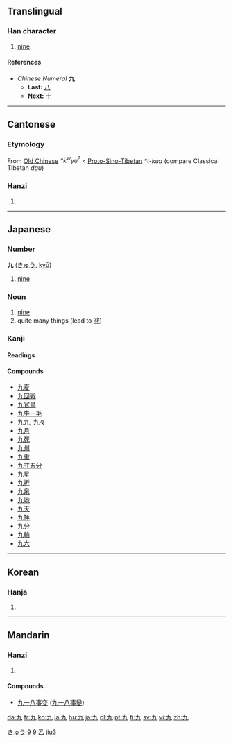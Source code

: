 {{see|玖}}<!-- may be replaced by zh-forms -->
{{rfc|Etymology as level 2 header}}
==Translingual==
{{Han stroke|[[Image:九-order.gif]]}}
{{Han stroke|[[Image:九-bw.png]]}}

===Han character===
{{Han char|rn=5|rad=乙|as=01|sn=2|four=4001<sub>7</sub>|canj=大弓 (KN)}}
# [[nine]]

====References====
{{Han ref|kx=0083.190|dkj=00167|dj=0168.020|hdz=10048.050|uh=4E5D|ud=20061|bh=A445|bd=42053}}

*''Chinese Numeral'' '''九'''
**'''Last:''' [[八]]
**'''Next:''' [[十]]

----
==Cantonese==
===Etymology===

From [[Old Chinese]] ''*k<sup>w</sup>yu<sup>?</sup>'' < [[Proto-Sino-Tibetan]] ''*t-kua'' (compare Classical Tibetan ''dgu'')

===Hanzi===
{{yue-hanzi|jyut=|y=gau2}}
# {{defn|Cantonese}}

----
==Japanese==

===Number===
'''九''' ([[きゅう]], [[kyū]])
# [[nine]]

===Noun===
{{ja-noun|k|hira=きゅう|rom=kyū}}
# [[nine]]
# quite many things (lead to [[究]])

===Kanji===
{{ja-kanji|grade=1|rs=乙01}}

====Readings====
{{ja-readings|on=[[く]] ([[ku]]), [[きゅう]] ([[kyū]])|kun=[[ここのつ]] ([[九つ]], [[kokonotsu]])}}

====Compounds====
*[[九夏]]
*[[九回戦]]
*[[九官鳥]]
*[[九牛一毛]]
*[[九九]], [[九々]]
*[[九月]]
*[[九死]]
*[[九州]]
*[[九重]]
*[[九寸五分]]
*[[九星]]
*[[九折]]
*[[九泉]]
*[[九地]]
*[[九天]]
*[[九拝]]
*[[九分]]
*[[九輪]]
*[[九六]]

[[Category:1000 Japanese basic words|きゅう]]
[[Category:Japanese numbers|9]]

----
==Korean==

===Hanja===
{{ko-hanja|hangeul=[[구]], [[규]]|eumhun=아홉|rv=gu, gyu|mr=ku, kyu}}
# {{defn|Korean}}

[[Category:Korean numbers|9]]

----
==Mandarin==

===Hanzi===
{{cmn-hanzi|pin=[[jiǔ]] ([[jiu3]]), [[xiǎng]] ([[xiang3]]), [[xiàng]] ([[xiang4]])|wg=chiu<sup>3</sup>, hsiang<sup>3</sup>, hsiang<sup>4</sup>}}
# {{defn|Mandarin}}

====Compounds====
{{top2}}
*[[九一八事变]] ([[九一八事变|九一八事變]])
{{mid2}}
{{bottom}}

[[Category:zh-tw:Numbers|乙]]
[[Category:zh-cn:Numbers|jiu3]]

[[da:九]]
[[fr:九]]
[[ko:九]]
[[la:九]]
[[hu:九]]
[[ja:九]]
[[pl:九]]
[[pt:九]]
[[fi:九]]
[[sv:九]]
[[vi:九]]
[[zh:九]]